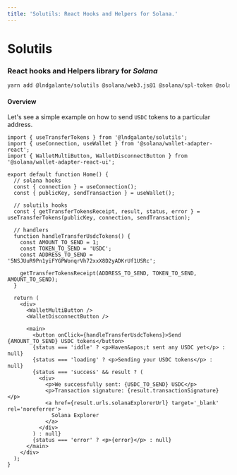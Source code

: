 ```yaml
---
title: 'Solutils: React Hooks and Helpers for Solana.'
---
```


# Solutils

### React hooks and Helpers library for _Solana_

```bash
yarn add @lndgalante/solutils @solana/web3.js@1 @solana/spl-token @solana/wallet-adapter-react
```

#### Overview

Let's see a simple example on how to send `USDC` tokens to a particular address.

```tsx {1,11,19}
import { useTransferTokens } from '@lndgalante/solutils';
import { useConnection, useWallet } from '@solana/wallet-adapter-react';
import { WalletMultiButton, WalletDisconnectButton } from '@solana/wallet-adapter-react-ui';

export default function Home() {
  // solana hooks
  const { connection } = useConnection();
  const { publicKey, sendTransaction } = useWallet();

  // solutils hooks
  const { getTransferTokensReceipt, result, status, error } = useTransferTokens(publicKey, connection, sendTransaction);

  // handlers
  function handleTransferUsdcTokens() {
    const AMOUNT_TO_SEND = 1;
    const TOKEN_TO_SEND = 'USDC';
    const ADDRESS_TO_SEND = '5NSJUuR9Pn1yiFYGPWonqrVh72xxX8D2yADKrUf1USRc';

    getTransferTokensReceipt(ADDRESS_TO_SEND, TOKEN_TO_SEND, AMOUNT_TO_SEND);
  }

  return (
    <div>
      <WalletMultiButton />
      <WalletDisconnectButton />

      <main>
        <button onClick={handleTransferUsdcTokens}>Send {AMOUNT_TO_SEND} USDC tokens</button>
        {status === 'iddle' ? <p>Haven&apos;t sent any USDC yet</p> : null}
        {status === 'loading' ? <p>Sending your USDC tokens</p> : null}
        {status === 'success' && result ? (
          <div>
            <p>We successfully sent: {USDC_TO_SEND} USDC</p>
            <p>Transaction signature: {result.transactionSignature}</p>
            <a href={result.urls.solanaExplorerUrl} target='_blank' rel='noreferrer'>
              Solana Explorer
            </a>
          </div>
        ) : null}
        {status === 'error' ? <p>{error}</p> : null}
      </main>
    </div>
  );
}
```
